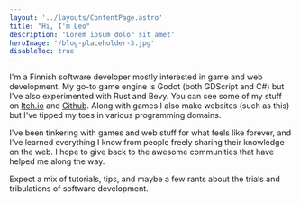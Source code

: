 ```yaml
---
layout: '../layouts/ContentPage.astro'
title: "Hi, I'm Leo"
description: 'Lorem ipsum dolor sit amet'
heroImage: '/blog-placeholder-3.jpg'
disableToc: true
---
```


I'm a Finnish software developer mostly interested in game and web development. My go-to game engine is Godot (both GDScript and C#) but I've also experimented with Rust and Bevy. You can see some of my stuff on [Itch.io](https://leopeltola.itch.io/) and [Github](https://github.com/leopeltola). Along with games I also make websites (such as this) but I've tipped my toes in various programming domains.

I've been tinkering with games and web stuff for what feels like forever, and I've learned everything I know from people freely sharing their knowledge on the web. I hope to give back to the awesome communities that have helped me along the way.

Expect a mix of tutorials, tips, and maybe a few rants about the trials and tribulations of software development.


<a href="https://github.com/leopeltola" target="_blank" class="text-gray-400 hover:text-gray-600 dark:text-gray-600 dark:hover:text-gray-400 inline-block w-fit">
<Icon name="mdi:github" class="size-10 sm:size-14" />
</a>

<a href="https://leopeltola.itch.io/" target="_blank" class="text-gray-400 ml-4 hover:text-gray-600 dark:text-gray-600 dark:hover:text-gray-400 inline-block w-fit">
<Icon name="cib:itch-io" class="size-10 sm:size-14" />
</a>